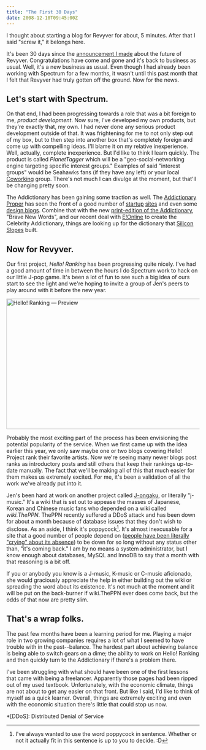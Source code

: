 ```yaml
---
title: "The First 30 Days"
date: 2008-12-10T09:45:00Z
---
```


I thought about starting a blog for Revyver for about, 5 minutes. After that I said "screw it," it belongs here.

It's been 30 days since the [announcement I made][1] about the future of Revyver. Congratulations have come and gone and it's back to business as usual. Well, it's a new business as usual. Even though I had already been working with Spectrum for a few months, it wasn't until this past month that I felt that Revyver had truly gotten off the ground. Now for the news.

## Let's start with Spectrum.

On that end, I had been progressing towards a role that was a bit foreign to me, *product development*. Now sure, I've developed my own products, but they're exactly that, my own. I had never done any serious product development outside of that. It was frightening for me to not only step out of my box, but to then step into another box that's completely foreign and come up with compelling ideas. I'll blame it on my relative inexperience. Well, actually, complete inexperience. But I'd like to think I learn quickly. The product is called *PlanetTagger* which will be a "geo-social-networking engine targeting specific interest groups." Examples of said "interest groups" would be Seahawks fans (if they have any left) or your local [Coworking][2] group. There's not much I can divulge at the moment, but that'll be changing pretty soon.

The Addictionary has been gaining some traction as well. The [Addictionary Proper][3] has seen the front of a good number of [startup][4] [sites][5] and even some [design blogs][6]. Combine that with the new [print-edition of the Addictionary][7], "Brave New Words", and our recent deal with [E!Online][8] to create the Celebrity Addictionary, things are looking up for the dictionary that [Silicon Slopes][9] built.

## Now for Revyver.

Our first project, *Hello! Ranking* has been progressing quite nicely. I've had a good amount of time in between the hours I do Spectrum work to hack on our little J-pop game. It's been a lot of fun to see such a big idea of ours start to see the light and we're hoping to invite a group of Jen's peers to play around with it before the new year.

[<img src="https://farm4.static.flickr.com/3139/3098196535_42c09299aa_o.png" width="620" height="340" alt="Hello! Ranking — Preview" />][12]

Probably the most exciting part of the process has been envisioning the potential popularity of the service. When we first came up with the idea earlier this year, we only saw maybe one or two blogs covering Hello! Project rank their favorite artists. Now we're seeing many newer blogs post ranks as introductory posts and still others that keep their rankings up-to-date manually. The fact that we'll be making all of this that much easier for them makes us extremely excited. For me, it's been a validation of all the work we've already put into it.

Jen's been hard at work on another project called [J-ongaku][10], or literally "j-music." It's a wiki that is set out to appease the masses of Japanese, Korean and Chinese music fans who depended on a wiki called *wiki.ThePPN*. ThePPN recently suffered a DDoS attack and has been down for about a month because of database issues that they don't wish to disclose. As an aside, I think it's poppycock[^1]. It's almost inexcusable for a site that a good number of people depend on ([people have been literally "crying" about its absence][11]) to be down for so long without any status other than, "it's coming back." I am by no means a system administrator, but I know enough about databases, MySQL and InnoDB to say that a month with that reasoning is a bit off.

If you or anybody you know is a J-music, K-music or C-music aficionado, she would graciously appreciate the help in either building out the wiki or spreading the word about its existence. It's not much at the moment and it will be put on the back-burner if wiki.ThePPN ever does come back, but the odds of that now are pretty slim.

## That's a wrap folks.

The past few months have been a learning period for me. Playing a major role in two growing companies requires a lot of what I seemed to have trouble with in the past--balance. The hardest part about achieving balance is being able to switch gears on a dime; the ability to work on Hello! Ranking and then quickly turn to the Addictionary if there's a problem there.

I've been struggling with what should have been one of the first lessons that came with being a freelancer. Apparently those pages had been ripped out of my used textbook. Unfortunately, with the economic climate, things are not about to get any easier on that front. But like I said, I'd like to think of myself as a quick learner. Overall, things are extremely exciting and even with the economic situation there's little that could stop us now.

*[DDoS]: Distributed Denial of Service

[^1]: I've always wanted to use the word poppycock in sentence. Whether or not it actually fit in this sentence is up to you to decide. :D

[1]: http://avalonstar.com/blog/2008/nov/10/revyver-be-acquired/
[2]: http://coworking.pbwiki.com/
[3]: http://addictionary.org/
[4]: http://www.killerstartups.com/User-Gen-Content/addictionary-org-a-dictionary-like-no-other
[5]: http://www.neatorama.com/2008/11/26/addictionary-a-website-for-made-up-words/
[6]: http://abduzeedo.com/sites-week-28
[7]: http://www.amazon.com/Addictionary-Brave-Words-Jim-Banister/dp/0810972697
[8]: http://www.eonline.com/
[9]: http://www.siliconslopes.com/
[10]: http://j-ongaku.org/
[11]: http://community.livejournal.com/theppnwiki/10706.html
[12]: http://www.flickr.com/photos/avalonstar/3098196535/
